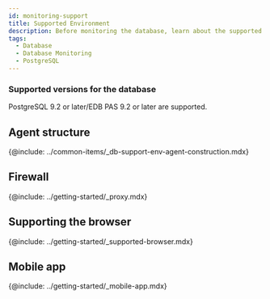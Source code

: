 ```yaml
---
id: monitoring-support
title: Supported Environment
description: Before monitoring the database, learn about the supported database types.
tags:
  - Database
  - Database Monitoring
  - PostgreSQL
---
```



<Note product='PostgreSQL' link='../postgresql-v1/monitoring-support' />

<Desc name='PostgreSQL' />

### Supported versions for the database

PostgreSQL 9.2 or later/EDB PAS 9.2 or later are supported.

## Agent structure

{@include: ../common-items/_db-support-env-agent-construction.mdx}   

## Firewall

{@include: ../getting-started/_proxy.mdx}

## Supporting the browser

{@include: ../getting-started/_supported-browser.mdx}  

## Mobile app

{@include: ../getting-started/_mobile-app.mdx} 

